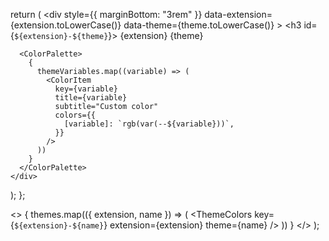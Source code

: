 
  return (
    <div
      style={{ marginBottom: "3rem" }}
      data-extension={extension.toLowerCase()}
      data-theme={theme.toLowerCase()}
    >
      <h3 id={`${extension}-${theme}`}>
        {extension} {theme}
      </h3>

      <ColorPalette>
        {
          themeVariables.map((variable) => (
            <ColorItem
              key={variable}
              title={variable}
              subtitle="Custom color"
              colors={{
                [variable]: `rgb(var(--${variable}))`,
              }}
            />
          ))
        }
      </ColorPalette>
    </div>
  );
};

  <>
    {
      themes.map(({ extension, name }) => (
        <ThemeColors
          key={`${extension}-${name}`}
          extension={extension}
          theme={name}
        />
      ))
    }
  </>
);

<Meta title="Theme/Colors" />

<RenderAllThemes />
